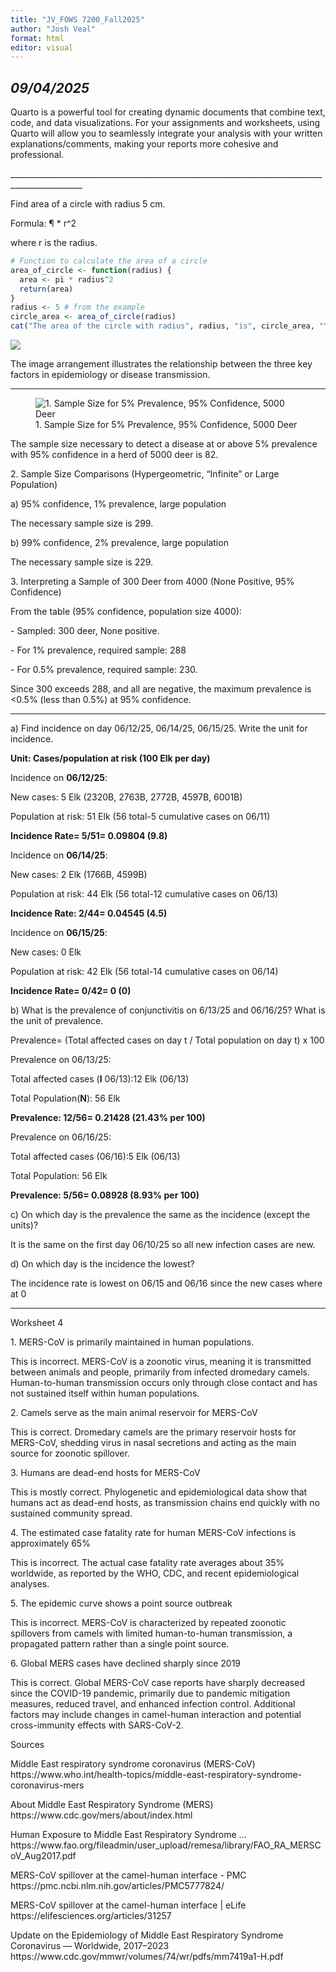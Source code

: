 ---
title: "JV_FOWS 7200_Fall2025"
author: "Josh Veal"
format: html
editor: visual
---

## *09/04/2025*

Quarto is a powerful tool for creating dynamic documents that combine text, code, and data visualizations. For your assignments and worksheets, using Quarto will allow you to seamlessly integrate your analysis with your written explanations/comments, making your reports more cohesive and professional.

\_\_\_\_\_\_\_\_\_\_\_\_\_\_\_\_\_\_\_\_\_\_\_\_\_\_\_\_\_\_\_\_\_\_\_\_\_\_\_\_\_\_\_\_\_\_\_\_\_\_\_\_\_\_\_\_\_\_\_\_\_\_\_\_\_\_\_\_\_\_\_\_\_\_\_\_\_\_\_\_\_\_\_\_\_\_\_\_\_\_\_\_\_\_\_\_

Find area of a circle with radius 5 cm.

Formula: ¶ \* r\^2

where r is the radius.

```{r}
# Function to calculate the area of a circle
area_of_circle <- function(radius) {
  area <- pi * radius^2
  return(area)
}
radius <- 5 # from the example
circle_area <- area_of_circle(radius)
cat("The area of the circle with radius", radius, "is", circle_area, "\n")
```

![](images/clipboard-72126728.png)

The image arrangement illustrates the relationship between the three key factors in epidemiology or disease transmission.

------------------------------------------------------------------------

![1. Sample Size for 5% Prevalence, 95% Confidence, 5000 Deer](images/clipboard-1592867622.png)

The sample size necessary to detect a disease at or above 5% prevalence with 95% confidence in a herd of 5000 deer is 82.

2\. Sample Size Comparisons (Hypergeometric, "Infinite" or Large Population)

a\) 95% confidence, 1% prevalence, large population

The necessary sample size is 299.

b\) 99% confidence, 2% prevalence, large population

The necessary sample size is 229.

3\. Interpreting a Sample of 300 Deer from 4000 (None Positive, 95% Confidence)

From the table (95% confidence, population size 4000):

\- Sampled: 300 deer, None positive.

\- For 1% prevalence, required sample: 288

\- For 0.5% prevalence, required sample: 230.

Since 300 exceeds 288, and all are negative, the maximum prevalence is \<0.5% (less than 0.5%) at 95% confidence.

------------------------------------------------------------------------

a\) Find incidence on day 06/12/25, 06/14/25, 06/15/25. Write the unit for incidence.

**Unit: Cases/population at risk (100 Elk per day)**

Incidence on **06/12/25**:

New cases: 5 Elk (2320B, 2763B, 2772B, 4597B, 6001B)

Population at risk: 51 Elk (56 total-5 cumulative cases on 06/11)

**Incidence Rate= 5/51= 0.09804 (9.8)**

Incidence on **06/14/25**:

New cases: 2 Elk (1766B, 4599B)

Population at risk: 44 Elk (56 total-12 cumulative cases on 06/13)

**Incidence Rate: 2/44= 0.04545 (4.5)**

Incidence on **06/15/25**:

New cases: 0 Elk

Population at risk: 42 Elk (56 total-14 cumulative cases on 06/14)

**Incidence Rate= 0/42= 0 (0)**

b\) What is the prevalence of conjunctivitis on 6/13/25 and 06/16/25? What is the unit of prevalence.

Prevalence= (Total affected cases on day t / Total population on day t) x 100

Prevalence on 06/13/25:

Total affected cases (**I** 06/13):12 Elk (06/13)

Total Population(**N**): 56 Elk

**Prevalence: 12/56= 0.21428 (21.43% per 100)**

Prevalence on 06/16/25:

Total affected cases (06/16):5 Elk (06/13)

Total Population: 56 Elk

**Prevalence: 5/56= 0.08928 (8.93% per 100)**

c\) On which day is the prevalence the same as the incidence (except the units)?

It is the same on the first day 06/10/25 so all new infection cases are new.

d\) On which day is the incidence the lowest?

The incidence rate is lowest on 06/15 and 06/16 since the new cases where at 0

------------------------------------------------------------------------

Worksheet 4

1\. MERS-CoV is primarily maintained in human populations.

This is incorrect. MERS-CoV is a zoonotic virus, meaning it is transmitted between animals and people, primarily from infected dromedary camels. Human-to-human transmission occurs only through close contact and has not sustained itself within human populations.

2\. Camels serve as the main animal reservoir for MERS-CoV  

This is correct. Dromedary camels are the primary reservoir hosts for MERS-CoV, shedding virus in nasal secretions and acting as the main source for zoonotic spillover.

3\. Humans are dead-end hosts for MERS-CoV  

This is mostly correct. Phylogenetic and epidemiological data show that humans act as dead-end hosts, as transmission chains end quickly with no sustained community spread.

4\. The estimated case fatality rate for human MERS-CoV infections is approximately 65%  

This is incorrect. The actual case fatality rate averages about 35% worldwide, as reported by the WHO, CDC, and recent epidemiological analyses.

5\. The epidemic curve shows a point source outbreak  

This is incorrect. MERS-CoV is characterized by repeated zoonotic spillovers from camels with limited human-to-human transmission, a propagated pattern rather than a single point source.

6\. Global MERS cases have declined sharply since 2019  

This is correct. Global MERS-CoV case reports have sharply decreased since the COVID-19 pandemic, primarily due to pandemic mitigation measures, reduced travel, and enhanced infection control. Additional factors may include changes in camel-human interaction and potential cross-immunity effects with SARS-CoV-2.

Sources

Middle East respiratory syndrome coronavirus (MERS-CoV) https://www.who.int/health-topics/middle-east-respiratory-syndrome-coronavirus-mers

About Middle East Respiratory Syndrome (MERS) https://www.cdc.gov/mers/about/index.html

Human Exposure to Middle East Respiratory Syndrome ... https://www.fao.org/fileadmin/user_upload/remesa/library/FAO_RA_MERSCoV_Aug2017.pdf

MERS-CoV spillover at the camel-human interface - PMC https://pmc.ncbi.nlm.nih.gov/articles/PMC5777824/

MERS-CoV spillover at the camel-human interface \| eLife https://elifesciences.org/articles/31257

Update on the Epidemiology of Middle East Respiratory Syndrome Coronavirus — Worldwide, 2017–2023 https://www.cdc.gov/mmwr/volumes/74/wr/pdfs/mm7419a1-H.pdf
